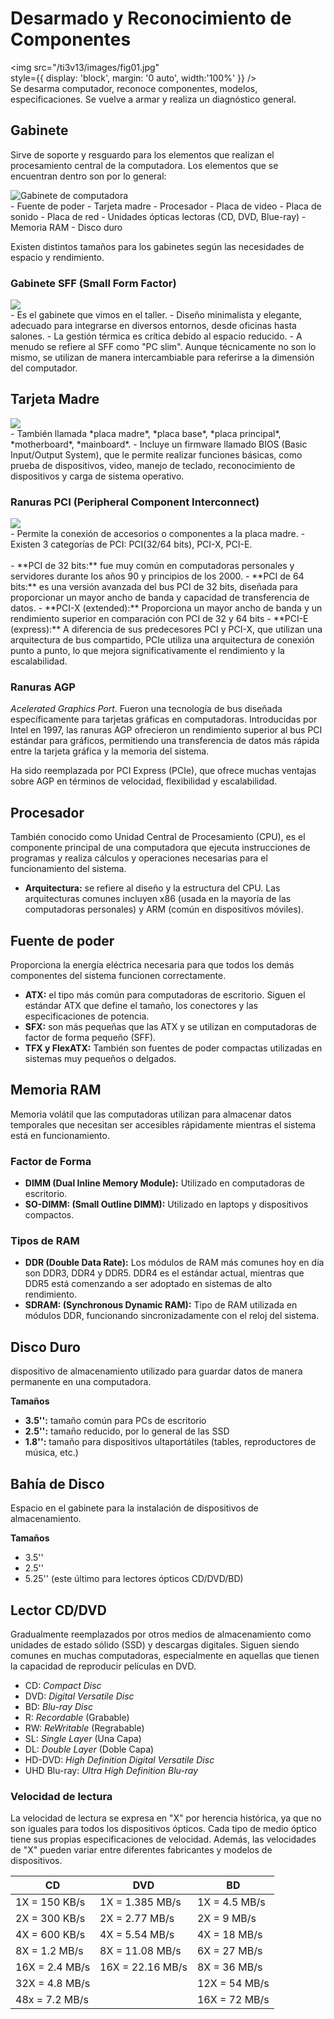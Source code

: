 # Desarmado y Reconocimiento de Componentes

<img 
    src="/ti3v13/images/fig01.jpg"  
    style={{ display: 'block', margin: '0 auto', width:'100%' }} 
/>
<br/>
Se desarma computador, reconoce componentes, modelos, especificaciones. Se vuelve a armar y realiza un diagnóstico general.


## Gabinete

Sirve de soporte y resguardo para los elementos que realizan el procesamiento central de la computadora. Los elementos que se encuentran dentro son por lo general:

<div style={{display: "flex", flexDirection: "row", alignItems: "center", gap: "2rem"}}>
  <div style={{flex: "1"}}>
    <img 
        src="/ti3v13/images/fig02.png" alt="Gabinete de computadora"
        style={{ display: 'block', margin: '0 auto', width:'100%' }} 
    />
  </div>
  <div style={{flex: "1"}}>
    - Fuente de poder
    - Tarjeta madre
    - Procesador
    - Placa de video
    - Placa de sonido
    - Placa de red
    - Unidades ópticas lectoras (CD, DVD, Blue-ray)
    - Memoria RAM
    - Disco duro
  </div>
</div>


Existen distintos tamaños para los gabinetes según las necesidades de espacio y rendimiento. 

### Gabinete SFF (Small Form Factor)

<div style={{display: "flex", flexDirection: "row", alignItems: "center", gap: "2rem"}}>
  <div style={{flex: "1"}}>
    <img 
        src="/ti3v13/images/fig03.jpg" 
        style={{ display: 'block', margin: '0 auto', width:'100%' }} 
    />
  </div>
  <div style={{flex: "1"}}>
    - Es el gabinete que vimos en el taller. 
    - Diseño minimalista y elegante, adecuado para integrarse en diversos entornos, desde oficinas hasta salones.
    - La gestión térmica es crítica debido al espacio reducido.
    - A menudo se refiere al SFF como "PC slim". Aunque técnicamente no son lo mismo, se utilizan de manera intercambiable para referirse a la dimensión del computador.
  </div>
</div>

## Tarjeta Madre

<div style={{display: "flex", flexDirection: "row", alignItems: "center", gap: "2rem"}}>
  <div style={{flex: "1"}}>
    <img 
        src="/ti3v13/images/fig04.jpg"
        style={{ display: 'block', margin: '0 auto', width:'100%' }} 
    />
  </div>
  <div style={{flex: "1"}}>
    - También llamada *placa madre*, *placa base*, *placa principal*, *motherboard*, *mainboard*.
    - Incluye un firmware llamado BIOS (Basic Input/Output System), que le permite realizar funciones básicas, como prueba de dispositivos, video, manejo de teclado, reconocimiento de dispositivos y carga de sistema operativo.
  </div>
</div>

### Ranuras PCI (Peripheral Component Interconnect)

<div style={{display: "flex", flexDirection: "row", alignItems: "center", gap: "2rem"}}>
  <div style={{flex: "1"}}>
    <img 
        src="/ti3v13/images/fig05.webp" 
        style={{ display: 'block', margin: '0 auto', width:'100%' }} 
    />
  </div>
  <div style={{flex: "1"}}>
    - Permite la conexión de accesorios o componentes a la placa madre.
    - Existen 3 categorías de PCI: PCI(32/64 bits), PCI-X, PCI-E.
  </div>
</div>
<br/>
- **PCI de 32 bits:** fue muy común en computadoras personales y servidores durante los años 90 y principios de los 2000.
- **PCI de 64 bits:** es una versión avanzada del bus PCI de 32 bits, diseñada para proporcionar un mayor ancho de banda y capacidad de transferencia de datos. 
- **PCI-X (extended):** Proporciona un mayor ancho de banda y un rendimiento superior en comparación con PCI de 32 y 64 bits
- **PCI-E (express):** A diferencia de sus predecesores PCI y PCI-X, que utilizan una arquitectura de bus compartido, PCIe utiliza una arquitectura de conexión punto a punto, lo que mejora significativamente el rendimiento y la escalabilidad.


### Ranuras AGP
*Acelerated Graphics Port*. Fueron una tecnología de bus diseñada específicamente para tarjetas gráficas en computadoras. Introducidas por Intel en 1997, las ranuras AGP ofrecieron un rendimiento superior al bus PCI estándar para gráficos, permitiendo una transferencia de datos más rápida entre la tarjeta gráfica y la memoria del sistema.

Ha sido reemplazada por PCI Express (PCIe), que ofrece muchas ventajas sobre AGP en términos de velocidad, flexibilidad y escalabilidad.

## Procesador
También conocido como Unidad Central de Procesamiento (CPU), es el componente principal de una computadora que ejecuta instrucciones de programas y realiza cálculos y operaciones necesarias para el funcionamiento del sistema.

- **Arquitectura:** se refiere al diseño y la estructura del CPU. Las arquitecturas comunes incluyen x86 (usada en la mayoría de las computadoras personales) y ARM (común en dispositivos móviles).

## Fuente de poder
Proporciona la energía eléctrica necesaria para que todos los demás componentes del sistema funcionen correctamente.

- **ATX:** el tipo más común para computadoras de escritorio. Siguen el estándar ATX que define el tamaño, los conectores y las especificaciones de potencia.
- **SFX:** son más pequeñas que las ATX y se utilizan en computadoras de factor de forma pequeño (SFF).
- **TFX y FlexATX:** También son fuentes de poder compactas utilizadas en sistemas muy pequeños o delgados.

## Memoria RAM
Memoria volátil que las computadoras utilizan para almacenar datos temporales que necesitan ser accesibles rápidamente mientras el sistema está en funcionamiento.

### Factor de Forma

- **DIMM (Dual Inline Memory Module):** Utilizado en computadoras de escritorio.
- **SO-DIMM: (Small Outline DIMM):** Utilizado en laptops y dispositivos compactos.

### Tipos de RAM

- **DDR (Double Data Rate):** Los módulos de RAM más comunes hoy en día son DDR3, DDR4 y DDR5. DDR4 es el estándar actual, mientras que DDR5 está comenzando a ser adoptado en sistemas de alto rendimiento.
- **SDRAM: (Synchronous Dynamic RAM):** Tipo de RAM utilizada en módulos DDR, funcionando sincronizadamente con el reloj del sistema.

## Disco Duro
dispositivo de almacenamiento utilizado para guardar datos de manera permanente en una computadora.

**Tamaños**

- **3.5\'\':** tamaño común para PCs de escritorio
- **2.5\'\':** tamaño reducido, por lo general de las SSD
- **1.8\'\':** tamaño para dispositivos ultaportátiles (tables, reproductores de música, etc.)


## Bahía de Disco
Espacio en el gabinete para la instalación de dispositivos de almacenamiento.

**Tamaños**

- 3.5\'\'
- 2.5\'\'
- 5.25\'\' (este último para lectores ópticos CD/DVD/BD)

## Lector CD/DVD
Gradualmente reemplazados por otros medios de almacenamiento como unidades de estado sólido (SSD) y descargas digitales. Siguen siendo comunes en muchas computadoras, especialmente en aquellas que tienen la capacidad de reproducir películas en DVD.

- CD: *Compact Disc*
- DVD: *Digital Versatile Disc*
- BD: *Blu-ray Disc*
- R: *Recordable* (Grabable)
- RW: *ReWritable* (Regrabable)
- SL: *Single Layer* (Una Capa)
- DL: *Double Layer* (Doble Capa)
- HD-DVD: *High Definition Digital Versatile Disc*
- UHD Blu-ray: *Ultra High Definition Blu-ray*

### Velocidad de lectura 
La velocidad de lectura se expresa en "X" por herencia histórica, ya que no son iguales para todos los dispositivos ópticos. Cada tipo de medio óptico tiene sus propias especificaciones de velocidad. Además, las velocidades de "X" pueden variar entre diferentes fabricantes y modelos de dispositivos.

|CD|DVD|BD|
|---|---|---|
|1X = 150 KB/s|1X = 1.385 MB/s|1X = 4.5 MB/s|
|2X = 300 KB/s|2X = 2.77 MB/s|2X = 9 MB/s|
|4X = 600 KB/s|4X = 5.54 MB/s|4X = 18 MB/s|
|8X = 1.2 MB/s|8X = 11.08 MB/s|6X = 27 MB/s|
|16X = 2.4 MB/s|16X = 22.16 MB/s|8X = 36 MB/s|
|32X = 4.8 MB/s||12X = 54 MB/s|
|48x = 7.2 MB/s||16X = 72 MB/s|